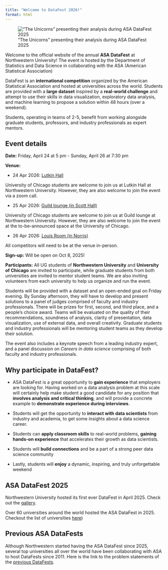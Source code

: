 ```yaml
---
title: "Welcome to DataFest 2026!"
format: html
---
```


!["The Unicorns" presenting their analysis during ASA DataFest 2025](images\IMG_0019_crop.JPG)

Welcome to the official website of the annual **ASA DataFest** at Northwestern University! The event is hosted by the Department of Statistics and Data Science in collaborating with the ASA (American Statistical Association)

DataFest is an **international competition** organized by the American Statistical Association and hosted at universities across the world. Students are provided with a **large dataset** inspired by a **real-world challenge** and attempt to use their skills in data visualization, exploratory data analysis, and machine learning to propose a solution within 48 hours (over a weekend).

Students, operating in teams of 2-5, benefit from working alongside graduate students, professors, and industry professionals as expert mentors. 

## Event details

**Date:** Friday, April 24 at 5 pm - Sunday, April 26 at 7:30 pm

**Venue:** 

* 24 Apr 2026: [Lutkin Hall](https://www.google.com/maps/place/Northwestern+University+-+Lutkin+Hall/@42.0510135,-87.6828199,16z/data=!3m1!4b1!4m6!3m5!1s0x880fd00b0c8664ef:0x1e4620e720a5313d!8m2!3d42.0510095!4d-87.680245!16s%2Fg%2F1yh5tgyb0?entry=ttu&g_ep=EgoyMDI1MDkxNy4wIKXMDSoASAFQAw%3D%3D)

University of Chicago students are welcome to join us at Lutkin Hall at Northwestern University. However, they are also welcome to join the event via a zoom call.

* 25 Apr 2026: [Guild lounge (in Scott Hall)](https://www.google.com/maps/place/Scott+Hall/@42.0515594,-87.6801948,17z/data=!3m1!4b1!4m6!3m5!1s0x880fd074ca661347:0xb3d0721c09135496!8m2!3d42.0515594!4d-87.6776199!16s%2Fg%2F1tdwfjbm?entry=ttu&g_ep=EgoyMDI0MTIxMS4wIKXMDSoASAFQAw%3D%3D)

University of Chicago students are welcome to join us at Guild lounge at Northwestern University. However, they are also welcome to join the event at the to-be-announced space at the University of Chicago.

* 26 Apr 2026: [Louis Room (in Norris)](https://www.google.com/maps?newwindow=1&sca_esv=e13d45d6070d9fea&rlz=1C1GCEA_enUS971US971&output=search&q=norris+northwestern&source=lnms&fbs=AEQNm0Aa4sjWe7Rqy32pFwRj0UkWd8nbOJfsBGGB5IQQO6L3JxdWbs3CkcdlHyEbrNaWhousA6g1P-W7aLn7k_lr4XDtWs7W5tBNejPwIJwUJ16r3jzyqWhg1a39ls4ML3z8pj-Ufp_krMxaJJ4-Mn3vRNfm_coqdrdQ024V3JNK6dad_yTSycrdX1pp0iJH4mG2gyqg_RuszK4V-HMOSu1vGet8w8jt3Q&entry=mc&ved=1t:200715&ictx=111) 

All competitors will need to be at the venue in-person. 

**Sign-up:** Will be open on Oct 8, 2025!

**Participants:** All UG students of **Northwestern University** and **University of Chicago** are invited to participate, while graduate students from both universities are invited to mentor student teams. We are also inviting volunteers from each university to help us organize and run the event.

Students will be provided with a dataset and an open-ended goal on Friday evening. By Sunday afternoon, they will have to develop and present solutions to a panel of judges comprised of faculty and industry professionals. There will be prizes for first, second, and third place, and a people's choice award. Teams will be evaluated on the quality of their recommendations, soundness of analysis, clarity of presentation, data visualization, use of external data, and overall creativity. Graduate students and industry professionals will be mentoring student teams as they develop their solution.

The event also includes a keynote speech from a leading industry expert, and a panel discussion on *Careers in data science* comprising of both faculty and industry professionals.

## Why participate in DataFest?

* ASA DataFest is a great opportunity to **gain experience** that employers are looking for. Having worked on a data analysis problem at this scale will certainly help make student a good candidate for any position that **involves analysis and critical thinking**, and will provide a concrete example to **demonstrate experience during interviews**.

* Students will get the opportunity to **interact with data scientists** from industry and academia, to get some insights about a data science career.

* Students can **apply classroom skills** to real-world problems, **gaining hands-on experience** that accelerates their growth as data scientists.

* Students will **build connections** and be a part of a strong peer data science community

* Lastly, students will **enjoy** a dynamic, inspiring, and truly unforgettable weekend

## ASA DataFest 2025

Northwestern University hosted its first ever DataFest in April 2025. Check out the [gallery](https://nustat.github.io/2025-datafest/pictures.html).

Over 60 universities around the world hosted the ASA DataFest in 2025. Checkout the list of universities [here](https://ww2.amstat.org/education/datafest/participants.cfm))

## Previous ASA DataFests

Although Northwestern started having the ASA DataFest since 2025, several top universities all over the world have been collaborating with ASA to host DataFests since 2011. Here is the link to the problem statements of the [previous DataFests](https://ww2.amstat.org/education/datafest/previous.cfm).

